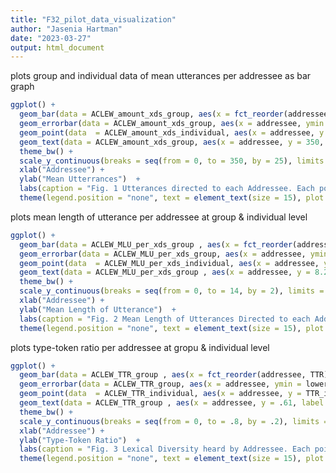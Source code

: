 ```yaml
---
title: "F32_pilot_data_visualization"
author: "Jasenia Hartman"
date: "2023-03-27"
output: html_document
---
```

plots group and individual data of mean utterances per addressee as bar graph 
```r
ggplot() +
  geom_bar(data = ACLEW_amount_xds_group, aes(x = fct_reorder(addressee, average), y = average, color = addressee,  alpha = .2), fill = "white", stat = "identity") + 
  geom_errorbar(data = ACLEW_amount_xds_group, aes(x = addressee, ymin = lower, ymax = upper, color = addressee ), width = .4) +
  geom_point(data  = ACLEW_amount_xds_individual, aes(x = addressee, y = n, color = addressee), stat = "identity", position = position_jitter(width = 0.1)) + 
  geom_text(data = ACLEW_amount_xds_group, aes(x = addressee, y = 350, label = str_c("N=",N, sep = " ")))+ 
  theme_bw() + 
  scale_y_continuous(breaks = seq(from = 0, to = 350, by = 25), limits = c(-1,351)) + 
  xlab("Addressee") + 
  ylab("Mean Utterrances")  + 
  labs(caption = "Fig. 1 Utterances directed to each Addressee. Each point represents a subject. Sample size indicates total \n number of infants who contributed data." ) + 
  theme(legend.position = "none", text = element_text(size = 15), plot.caption = element_text(size = 11, hjust = 0)) 
```
plots mean length of utterance per addressee at group & individual level 
```r
ggplot() +
  geom_bar(data = ACLEW_MLU_per_xds_group , aes(x = fct_reorder(addressee, average), y = average, color = addressee,  alpha = .2), fill = "white", stat = "identity") +
  geom_errorbar(data = ACLEW_MLU_per_xds_group, aes(x = addressee, ymin = lower, ymax = upper, color = addressee ), width = .4) +
  geom_point(data  = ACLEW_MLU_per_xds_individual, aes(x = addressee, y = average, color = addressee), stat = "identity", position = position_jitter(width = 0.1)) +
  geom_text(data = ACLEW_MLU_per_xds_group , aes(x = addressee, y = 8.2, label = str_c("N=",N, sep = " ")))+ 
  theme_bw() + 
  scale_y_continuous(breaks = seq(from = 0, to = 14, by = 2), limits = c(0,14)) + 
  xlab("Addressee") + 
  ylab("Mean Length of Utterance")  + 
  labs(caption = "Fig. 2 Mean Length of Utterances Directed to each Addressee. Each point represents a subject. Sample size indicates total number of infants who contributed data. 882 utterances analyzed per addressee \n (size based on group with lowest sample)" ) + 
  theme(legend.position = "none", text = element_text(size = 15), plot.caption = element_text(size = 11, hjust = 0)) 
```

plots type-token ratio per addressee at gropu & individual level
```r
ggplot() +
  geom_bar(data = ACLEW_TTR_group , aes(x = fct_reorder(addressee, TTR), y = TTR, color = addressee,  alpha = .2), fill = "white", stat = "identity") +
  geom_errorbar(data = ACLEW_TTR_group, aes(x = addressee, ymin = lower, ymax = upper, color = addressee ), width = .4) +
  geom_point(data  = ACLEW_TTR_individual, aes(x = addressee, y = TTR_id, color = addressee), stat = "identity", position = position_jitter(width = 0.1)) +
  geom_text(data = ACLEW_TTR_group , aes(x = addressee, y = .61, label = str_c("N=",N, sep = " ")))+ 
  theme_bw() + 
  scale_y_continuous(breaks = seq(from = 0, to = .8, by = .2), limits = c(0,.8)) + 
  xlab("Addressee") + 
  ylab("Type-Token Ratio")  + 
  labs(caption = "Fig. 3 Lexical Diversity heard by Addressee. Each point represents a subject. Sample size indicates total number of infants who contributed data. 187 utterances analyzed per addressee \n (size based on group with lowest sample)" ) + 
  theme(legend.position = "none", text = element_text(size = 15), plot.caption = element_text(size = 11, hjust = 0)) 
```
